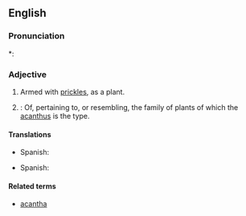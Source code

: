 ==English==

===Pronunciation===
*: {{rhymes|eɪʃəs}}

===Adjective===
{{en-adj}}

# Armed with [[prickles]], as a plant.
# {{botany}}: Of, pertaining to, or resembling, the family of plants of which the [[acanthus]] is the type.

====Translations====
{{trans-top|armed with prickles}}
*Spanish: {{t-|es|acantáceo}}
{{trans-mid}}
{{trans-bottom}}
{{trans-top|pertaining to the acanthus family}}
*Spanish: {{t-|es|acantáceo}}
{{trans-mid}}
{{trans-bottom}}

====Related terms====
*[[acantha]]